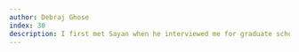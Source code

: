 ```yaml
---
author: Debraj Ghose
index: 30
description: I first met Sayan when he interviewed me for graduate school, and I liked how laid-back, fun, and friendly he was. After joining Duke, I took his course on statistical modeling of biological systems. At the time, I was more interested in mechanistic approaches, and when I brought this up with him, he immediately understood. He encouraged me to explore those ideas further and even let me veer off the standard coursework to do a project on reaction-diffusion equations, which greatly influenced my eventual PhD thesis. Though I didn’t work with him as closely as others, his openness and encouragement left a lasting mark on how I think about mentoring students and nurturing their individual paths.
---
```

